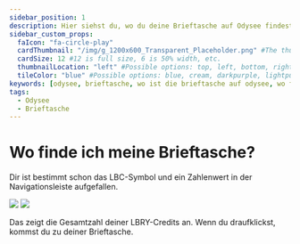 ---
sidebar_position: 1
description: Hier siehst du, wo du deine Brieftasche auf Odysee findest.
sidebar_custom_props:
  faIcon: "fa-circle-play"
  cardThumbnail: "/img/g_1200x600_Transparent_Placeholder.png" #The thumbnail on the category card.
  cardSize: 12 #12 is full size, 6 is 50% width, etc.
  thumbnailLocation: "left" #Possible options: top, left, bottom, right, none
  tileColor: "blue" #Possible options: blue, cream, darkpurple, lightpurple, mauve, orange, pink, none
keywords: [odysee, brieftasche, wo ist die brieftasche auf odysee, wo finde ich die odysee brieftasche, brieftasche ort auf odysee, brieftaschen-funktion auf odysee finden, wo brieftasche von odysee, odysee brieftasche ort]
tags:
  - Odysee
  - Brieftasche
---

# Wo finde ich meine Brieftasche? 

Dir ist bestimmt schon das LBC-Symbol <OdyseeIcon type="credits"/> und ein Zahlenwert in der Navigationsleiste aufgefallen. 

<Image src="/img/de/locate_wallet_desktop_dark.png#dark" />
<Image src="/img/de/locate_wallet_desktop_light.png#light" />

Das zeigt die Gesamtzahl deiner LBRY-Credits an. Wenn du draufklickst, kommst du zu deiner <OdyseeButton url="https://odysee.com/$/wallet"><OdyseeIcon type="credits"/> Brieftasche</OdyseeButton>. 
